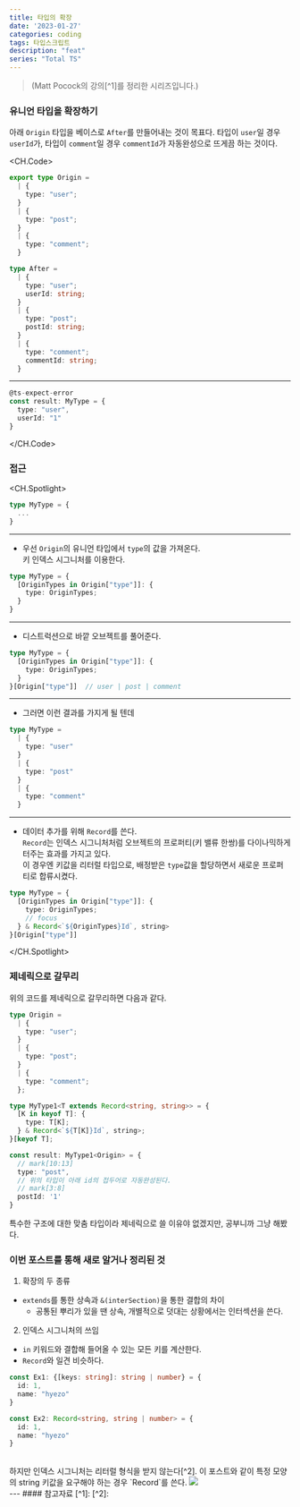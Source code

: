 ```yaml
---
title: 타입의 확장
date: '2023-01-27'
categories: coding
tags: 타입스크립트
description: "feat"
series: "Total TS"
---
```

<HeadingNavigator />

> <figcaption>(Matt Pocock의 강의[^1]를 정리한 시리즈입니다.)</figcaption>

### 유니언 타입을 확장하기
아래 `Origin` 타입을 베이스로 `After`를 만들어내는 것이 목표다. 타입이 `user`일 경우 `userId`가, 타입이 `comment`일 경우 `commentId`가 자동완성으로 뜨게끔 하는 것이다.

<CH.Code>
```ts type.ts
export type Origin = 
  | {
    type: "user";
  }
  | {
    type: "post";
  }
  | {
    type: "comment";
  }

type After = 
  | {
    type: "user";
    userId: string;
  }
  | {
    type: "post";
    postId: string;
  }
  | {
    type: "comment";
    commentId: string;
  }
```
---
```ts example.ts
@ts-expect-error
const result: MyType = {
  type: "user",
  userId: "1"
}
```
</CH.Code>

### 접근

<CH.Spotlight>
```ts index.ts
type MyType = {
  ...  
}
```
---
- 우선 `Origin`의 유니언 타입에서 `type`의 값을 가져온다.  
키 인덱스 시그니처를 이용한다.
```ts index.ts focus=2:4
type MyType = {
  [OriginTypes in Origin["type"]]: {
    type: OriginTypes;
  }
}
```
---
- 디스트럭션으로 바깥 오브젝트를 풀어준다.
```ts index.ts focus=2:5 mark=5[2:17]
type MyType = {
  [OriginTypes in Origin["type"]]: {
    type: OriginTypes;
  }
}[Origin["type"]]  // user | post | comment 
```
---
- 그러면 이런 결과를 가지게 될 텐데
```ts result.ts
type MyType =
  | {
    type: "user" 
  }
  | { 
    type: "post"
  }
  | { 
    type: "comment"
  }
```
---
- 데이터 추가를 위해 `Record`를 쓴다.  
`Record`는 인덱스 시그니처처럼 오브젝트의 프로퍼티(키 밸류 한쌍)를 다이나믹하게 터주는 효과를 가지고 있다.  
이 경우엔 키값을 리터럴 타입으로, 배정받은 `type`값을 할당하면서 새로운 프로퍼티로 합류시켰다.
```ts index.ts focus=4
type MyType = {
  [OriginTypes in Origin["type"]]: {
    type: OriginTypes;
    // focus
  } & Record<`${OriginTypes}Id`, string>
}[Origin["type"]]
```
</CH.Spotlight>

### 제네릭으로 갈무리
위의 코드를 제네릭으로 갈무리하면 다음과 같다.

```ts index.ts
type Origin =
  | {
    type: "user";
  }
  | {
    type: "post";
  }
  | {
    type: "comment";
  };

type MyType1<T extends Record<string, string>> = {
  [K in keyof T]: {
    type: T[K];
  } & Record<`${T[K]}Id`, string>;
}[keyof T];

const result: MyType1<Origin> = {
  // mark[10:13]
  type: "post",
  // 위의 타입이 아래 id의 접두어로 자동완성된다.
  // mark[3:8]
  postId: '1'
}
```

특수한 구조에 대한 맞춤 타입이라 제네릭으로 쓸 이유야 없겠지만, 공부니까 그냥 해봤다. 


### 이번 포스트를 통해 새로 알거나 정리된 것
1. 확장의 두 종류
- `extends`를 통한 상속과 `&(interSection)`을 통한 결합의 차이  
  - 공통된 뿌리가 있을 땐 상속, 개별적으로 덧대는 상황에서는 인터섹션을 쓴다.  
2. 인덱스 시그니처의 쓰임
- `in` 키워드와 결합해 들어올 수 있는 모든 키를 계산한다.
- `Record`와 일견 비슷하다.

```ts Record
const Ex1: {[keys: string]: string | number} = {
  id: 1,
  name: "hyezo"
}

const Ex2: Record<string, string | number> = {
  id: 1,
  name: "hyezo"
}
```
<br/>
하지만 인덱스 시그니처는 리터럴 형식을 받지 않는다[^2]. 이 포스트와 같이 특정 모양의 string 키값을 요구해야 하는 경우 `Record`를 쓴다.
<Img src='/images/2023/typescript/Record.webp' />
 
<br/>
---
#### 참고자료
[^1]: <Lnk text='Total typescript' href='https://www.totaltypescript.com/tips' /> 
[^2]: <Lnk text='인덱스 시그니처 속성' href='https://www.typescriptlang.org/docs/handbook/2/objects.html#index-signatures' />
